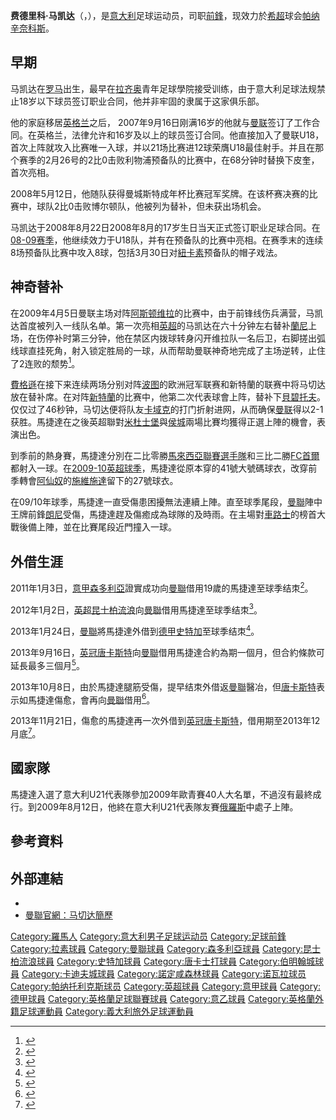 {{noteta
|G1=MUFC|G2=EPL|G3=意甲|G4=FAcup|G5=uefa
|T=zh-hans:费德里科·马凯达;zh-hk:費德里高·馬捷達;zh-tw:費德里科·馬凱達;
|1=zh-hans:马凯达;zh-hk:馬捷達;zh-tw:馬凱達;
|2=zh-hans:费德里科;zh-hk:費德里高;zh-tw:費德里科;
}}
{{Infobox football biography
| name           = 费德里科·马凯达<br /> ''Federico Macheda''
| image          = Federico macheda.jpg
| image_size     = 200
| caption             = 
| fullname       = Federico Macheda<ref name="Hugman2010-11">{{cite book|editor-first=Barry J.|editor-last=Hugman|title=The PFA Footballers' Who's Who 2010–11|year=2010|publisher=Mainstream Publishing|location=Edinburgh|isbn=978-1-84596-601-0|page=268}}</ref>
| birth_date     = {{birth date and age|1991|8|22|df=y}}<ref name="Hugman2010-11"/>
| birth_place    = 意大利[[罗马|罗马]]
| height         = {{convert|6|ft|2|in|m|2|abbr=on}}<ref>{{cite book |editor1-last=Rollin |editor1-first=Glenda |editor2-last=Rollin |editor2-first=Jack |title=Sky Sports Football Yearbook 2009–2010 |publisher=Headline |year=2009 |isbn=978-0-7553-1948-0 |page=501 }}</ref>
| position            = [[前锋_(足球)|前锋]]
| currentclub    = [[帕纳辛奈科斯足球俱乐部|帕纳辛奈科斯]]
| clubnumber     = 9
| youthyears1    = 2001–2007 |youthclubs1 = [[拉素體育會|拉素]]
| youthyears2    = 2007–2008 |youthclubs2 = [[曼徹斯特聯足球俱樂部|曼聯]]
| years1         = 2008–2014 |clubs1 = [[曼徹斯特聯足球俱樂部|曼聯]]              |caps1 = 19 |goals1 = 4
| years2         = 2011      |clubs2 = → [[桑普多利亚足球俱乐部|桑普多利亚]]                     |caps2 = 14 |goals2 = 0
| years3         = 2012      |clubs3 = → [[女王公园巡游者足球俱乐部|女王公园巡游者]] |caps3 = 3  |goals3 = 0
| years4         = 2013      |clubs4 = → [[斯图加特体育俱乐部|斯图加特]]                                |caps4 = 14 |goals4 = 0
| years5         = 2013      |clubs5 = → [[唐卡斯特流浪足球俱乐部|唐卡斯特]]       |caps5 = 5  |goals5 = 3
| years6         = 2013–2014 |clubs6 = → [[唐卡斯特流浪足球俱乐部|唐卡斯特]]       |caps6 = 10 |goals6 = 0
| years7         = 2014      |clubs7 = → [[伯明翰足球會|伯明翰]]         |caps7 = 18 |goals7 = 10
| years8         = 2014–2016 |clubs8 = [[卡迪夫城足球俱樂部|卡迪夫城]]                        |caps8 = 27 |goals8 = 6
| years9         = 2016      |clubs9 = → [[诺丁汉森林足球俱乐部|诺丁汉森林]]     |caps9 = 3  |goals9 = 0
| years10        = 2016–2018 |clubs10 = [[諾瓦拉足球俱樂部|諾瓦拉]]                                 |caps10 = 51 |goals10 = 10
| years11        = 2018–     |clubs11 = [[帕纳辛奈科斯足球俱乐部|帕纳辛奈科斯]]                                 |caps11 = 22 |goals11 = 7
| nationalyears1 = 2006–2007 |nationalteam1 = [[w:en:Italy_national_under-16_football_team|意大利U16]] |nationalcaps1 = 10 |nationalgoals1 = 2
| nationalyears2 = 2007–2008 |nationalteam2 = [[w:en:Italy_national_under-17_football_team|意大利U17]] |nationalcaps2 = 3  |nationalgoals2 = 0
| nationalyears3 = 2009      |nationalteam3 = [[w:en:Italy_national_under-19_football_team|意大利U19]] |nationalcaps3 = 1  |nationalgoals3 = 0
| nationalyears4 = 2009–2012 |nationalteam4 = [[義大利21歲以下國家足球隊|義大利U21]] |nationalcaps4 = 10 |nationalgoals4 = 4
| medaltemplates      = 
| club-update         = 2019年4月1日
| nationalteam-update = 2013年10月15日
}}
{{中文譯名 
| english      = Federico Kiko '''Macheda'''
| putonghua    = 马凯达
| taiwan       = 
| cantonese    = 馬捷達<small>（文字媒體）</small>、馬卓達<small>（[[香港有線電視體育平台|有線]]）</small>、馬基達
}}

'''费德里科·马凯达'''（{{lang-it|'''Federico "Kiko" Macheda'''}}，{{bd|1991年|8月22日|catidx=Macheda, Federico}}），是[[意大利|意大利]]足球运动员，司职[[前锋_(足球)|前鋒]]，现效力於[[希超|希超]]球会[[帕纳辛奈科斯足球俱乐部|帕纳辛奈科斯]]。

== 早期 ==
马凯达在[[罗马|罗马]]出生，最早在[[拉齐奥足球俱乐部|拉齐奥]]青年足球學院接受训练，由于意大利足球法规禁止18岁以下球员签订职业合同，他并非牢固的隶属于这家俱乐部。

他的家庭移居[[英格兰|英格兰]]之后， 2007年9月16日刚满16岁的他就与[[曼联|曼联]]签订了工作合同。在英格兰，法律允许和16岁及以上的球员签订合同。他直接加入了曼联U18，首次上阵就攻入比赛唯一入球，并以21场比赛进12球荣膺U18最佳射手。并且在那个赛季的2月26号的2比0击败利物浦预备队的比赛中，在68分钟时替换下皮奎，首次亮相。

2008年5月12日，他随队获得曼城斯特成年杯比赛冠军奖牌。在该杯赛决赛的比赛中，球队2比0击败博尔顿队，他被列为替补，但未获出场机会。

马凯达于2008年8月22日2008年8月的17岁生日当天正式签订职业足球合同。在[[2008年至2009年英格蘭超級聯賽|08-09赛季]]，他继续效力于U18队，并有在预备队的比赛中亮相。在赛季末的连续8场预备队比赛中攻入8球，包括3月30日对[[紐卡素足球會|紐卡素]]预备队的帽子戏法。
== 神奇替补 ==
在2009年4月5日曼联主场对阵[[阿斯顿维拉|阿斯顿维拉]]的比赛中，由于前锋线伤兵满营，马凯达首度被列入一线队名单。第一次亮相[[英超|英超]]的马凯达在六十分钟左右替补[[蘭尼|蘭尼]]上场，在伤停补时第三分钟，他在禁区内拨球转身闪开维拉队一名后卫，右脚搓出弧线球直挂死角，射入锁定胜局的一球，从而帮助曼联神奇地完成了主场逆转，止住了2连败的颓势<ref>{{cite news |language=en |url=http://news.bbc.co.uk/sport2/hi/football/eng_prem/7972801.stm |title=Man Utd 3-2 Aston Villa |publisher=[[BBC|BBC]] Sport |date=2009-04-05 |accessdate=2009-04-06 |archive-date=2009-12-03 |archive-url=https://web.archive.org/web/20091203070611/http://news.bbc.co.uk/sport2/hi/football/eng_prem/7972801.stm |dead-url=no }}</ref>。

[[亚历克斯·弗格森|費格遜]]在接下来连续两场分别对阵[[波尔图足球俱乐部|波图]]的欧洲冠军联赛和新特蘭的联赛中将马切达放在替补席。在对阵[[新特蘭|新特蘭]]的比赛中，他第二次代表球會上阵，替补下[[迪米塔尔·贝尔巴托夫|貝碧托夫]]。仅仅过了46秒钟，马切达便将队友[[迈克尔·卡里克|卡域克]]的打门折射进网，从而确保[[曼联|曼联]]得以2-1获胜。馬捷達在之後英超聯對[[米杜士堡足球會|米杜士堡]]與[[侯城足球會|侯城]]兩場比賽均獲得正選上陣的機會，表演出色。

到季前的熱身賽，馬捷達分別在二比零勝[[馬來西亞國家足球隊|馬來西亞聯賽選手隊]]和三比二勝[[FC首爾|FC首爾]]都射入一球。在[[2009年至2010年英格蘭足球超級聯賽|2009-10英超球季]]，馬捷達從原本穿的41號大號碼球衣，改穿前季轉會[[阿仙奴|阿仙奴]]的[[米凱爾·施維斯達|施維施達]]留下的27號球衣。

在09/10年球季，馬捷達一直受傷患困擾無法連續上陣。直至球季尾段，[[曼聯|曼聯]]陣中王牌前鋒[[朗尼|朗尼]]受傷，馬捷達趕及傷癒成為球隊的及時雨。在主場對[[車路士|車路士]]的榜首大戰後備上陣，並在比賽尾段近門撞入一球。

== 外借生涯 ==
2011年1月3日，[[意甲|意甲]][[桑普多利亚足球俱乐部|森多利亞]]證實成功向[[曼聯|曼聯]]借用19歲的馬捷達至球季结朿<ref>{{cite news |language=en |url=http://www.skysports.com/story/0,19528,11661_6632666,00.html |title=Sampdoria confirm Macheda deal |publisher=''Sky Sports'' |date=2011-01-03 |accessdate=2013-10-14 |archive-date=2016-03-08 |archive-url=https://web.archive.org/web/20160308021855/http://www.skysports.com/story/0,19528,11661_6632666,00.html |dead-url=no }}</ref>。

2012年1月2日，[[英超|英超]][[女王公园巡游者足球俱乐部|昆士柏流浪]]向[[曼聯|曼聯]]借用馬捷達至球季结朿<ref>{{cite news |language=en |url=http://www.bbc.co.uk/sport/0/football/16383200 |title=QPR sign Federico Macheda on loan from Manchester United |publisher=''[[BBC_Sport|BBC Sport]]'' |date=2012-01-02 |accessdate=2013-10-14 |archive-date=2014-01-01 |archive-url=https://web.archive.org/web/20140101162341/http://www.bbc.co.uk/sport/0/football/16383200 |dead-url=no }}</ref>。

2013年1月24日，[[曼聯|曼聯]]將馬捷達外借到[[德甲|德甲]][[斯图加特足球俱乐部|史特加]]至球季结朿<ref>{{cite news |language=en |url=http://www.bbc.co.uk/sport/0/football/21188596 |title=Federico Macheda joins Stuttgart on loan from Manchester United |publisher=''[[BBC_Sport|BBC Sport]]'' |date=2013-01-24 |accessdate=2013-10-14 |archive-date=2013-12-28 |archive-url=https://web.archive.org/web/20131228190313/http://www.bbc.co.uk/sport/0/football/21188596 |dead-url=no }}</ref>。

2013年9月16日，[[英冠|英冠]][[唐卡斯特流浪足球俱乐部|唐卡斯特]]向[[曼聯|曼聯]]借用馬捷達合約為期一個月，但合約條款可延長最多三個月<ref>{{cite news |language=en |url=http://www.bbc.co.uk/sport/0/football/24110829 |title=Manchester United: Federico Macheda joins Doncaster |publisher=''[[BBC_Sport|BBC Sport]]'' |date=2013-09-16 |accessdate=2013-10-14 |archive-date=2013-10-16 |archive-url=https://web.archive.org/web/20131016182029/http://www.bbc.co.uk/sport/0/football/24110829 |dead-url=no }}</ref>。

2013年10月8日，由於馬捷達腿筋受傷，提早结朿外借返[[曼聯|曼聯]]醫冶，但[[唐卡斯特流浪足球俱乐部|唐卡斯特]]表示如馬捷達傷愈，會再向[[曼聯|曼聯]]借用<ref>{{cite news |language=en |url=http://www.bbc.co.uk/sport/0/football/24444354 |title=Doncaster Rovers: Federico Macheda returns to Man Utd |publisher=''[[BBC_Sport|BBC Sport]]'' |date=2013-10-08 |accessdate=2013-10-14 |archive-date=2013-10-31 |archive-url=https://web.archive.org/web/20131031083046/http://www.bbc.co.uk/sport/0/football/24444354 |dead-url=no }}</ref>。

2013年11月21日，傷愈的馬捷達再一次外借到[[英冠|英冠]][[唐卡斯特流浪足球俱乐部|唐卡斯特]]，借用期至2013年12月底<ref>{{cite news |language=en |url=http://www.bbc.co.uk/sport/0/football/25039841 |title=Man Utd striker Federico Macheda re-joins Doncaster on loan |publisher=''[[BBC_Sport|BBC Sport]]'' |date=2013-11-21 |accessdate=2013-11-22 |archive-date=2014-02-06 |archive-url=https://web.archive.org/web/20140206230108/http://www.bbc.co.uk/sport/0/football/25039841 |dead-url=no }}</ref>。
== 國家隊 ==
馬捷達入選了意大利U21代表隊參加2009年歐青賽40人大名單，不過沒有最終成行。到2009年8月12日，他終在意大利U21代表隊友賽[[俄羅斯21歲以下國家足球隊|俄羅斯]]中處子上陣。

== 參考資料 ==
{{reflist}}

== 外部連結 ==
* {{soccerbase|id=51334|name=费德里科·马切达}}
* [https://web.archive.org/web/20100330161517/http://www.manutd.com/publish.sps?pagegid=%7BFE60904B-C2A8-4E60-9B05-700DBBC29BBC%7D&teamid=458&section=playerProfile&bioid=92888 曼聯官網：马切达簡歷]

{{DEFAULTSORT:Macheda, Federico}}
[[Category:羅馬人|Category:羅馬人]]
[[Category:意大利男子足球运动员|Category:意大利男子足球运动员]]
[[Category:足球前鋒|Category:足球前鋒]]
[[Category:拉素球員|Category:拉素球員]]
[[Category:曼聯球員|Category:曼聯球員]]
[[Category:森多利亞球員|Category:森多利亞球員]]
[[Category:昆士柏流浪球員|Category:昆士柏流浪球員]]
[[Category:史特加球員|Category:史特加球員]]
[[Category:唐卡士打球員|Category:唐卡士打球員]]
[[Category:伯明翰城球員|Category:伯明翰城球員]]
[[Category:卡迪夫城球員|Category:卡迪夫城球員]]
[[Category:諾定咸森林球員|Category:諾定咸森林球員]]
[[Category:诺瓦拉球员|Category:诺瓦拉球员]]
[[Category:帕纳托利克斯球员|Category:帕纳托利克斯球员]]
[[Category:英超球員|Category:英超球員]]
[[Category:意甲球員|Category:意甲球員]]
[[Category:德甲球員|Category:德甲球員]]
[[Category:英格蘭足球聯賽球員|Category:英格蘭足球聯賽球員]]
[[Category:意乙球員|Category:意乙球員]]
[[Category:英格蘭外籍足球運動員|Category:英格蘭外籍足球運動員]]
[[Category:義大利旅外足球運動員|Category:義大利旅外足球運動員]]